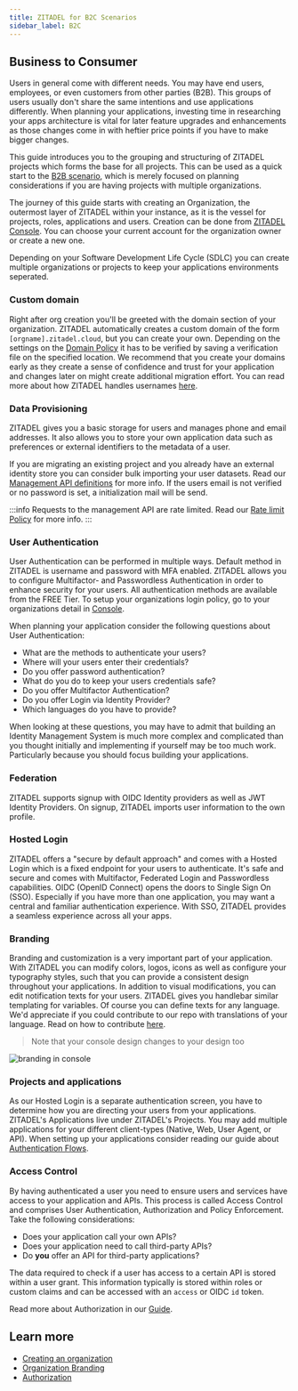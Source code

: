 ```yaml
---
title: ZITADEL for B2C Scenarios
sidebar_label: B2C
---
```



## Business to Consumer

Users in general come with different needs. You may have end users, employees, or even customers from other parties (B2B).
This groups of users usually don't share the same intentions and use applications differently.
When planning your applications, investing time in researching your apps architecture is vital for later feature upgrades and enhancements as those changes come in with heftier price points if you have to make bigger changes.

This guide introduces you to the grouping and structuring of ZITADEL projects which forms the base for all projects. This can be used as a quick start to the [B2B scenario](./b2b), which is merely focused on planning considerations if you are having projects with multiple organizations.

The journey of this guide starts with creating an Organization, the outermost layer of ZITADEL within your instance, as it is the vessel for projects, roles, applications and users.
Creation can be done from [ZITADEL Console](https://{your_domain}.zitadel.cloud/ui/console/orgs/create). You can choose your current account for the organization owner or create a new one.

Depending on your Software Development Life Cycle (SDLC) you can create multiple organizations or projects to keep your applications environments seperated.

### Custom domain

Right after org creation you'll be greeted with the domain section of your organization.
ZITADEL automatically creates a custom domain of the form `[orgname].zitadel.cloud`, but you can create your own. Depending on the settings on the [Domain Policy](../../concepts/structure/policies) it has to be verified by saving a verification file on the specified location.
We recommend that you create your domains early as they create a sense of confidence and trust for your application and changes later on might create additional migration effort.
You can read more about how ZITADEL handles usernames [here](../manage/console/organizations#how-zitadel-handles-usernames).

### Data Provisioning

ZITADEL gives you a basic storage for users and manages phone and email addresses. It also allows you to store your own application data such as preferences or external identifiers to the metadata of a user.

If you are migrating an existing project and you already have an external identity store you can consider bulk importing your user datasets.
Read our [Management API definitions](/apis/resources/mgmt) for more info. If the users email is not verified or no password is set, a initialization mail will be send.

:::info
Requests to the management API are rate limited. Read our [Rate limit Policy](/docs/legal/policies/rate-limit-policy) for more info.
:::

### User Authentication

User Authentication can be performed in multiple ways. Default method in ZITADEL is username and password with MFA enabled.
ZITADEL allows you to configure Multifactor- and Passwordless Authentication in order to enhance security for your users. All authentication methods are available from the FREE Tier.
To setup your organizations login policy, go to your organizations detail in [Console](https://{your_domain}.zitadel.cloud/ui/console/org).

When planning your application consider the following questions about User Authentication:

- What are the methods to authenticate your users?
- Where will your users enter their credentials?
- Do you offer password authentication?
- What do you do to keep your users credentials safe?
- Do you offer Multifactor Authentication?
- Do you offer Login via Identity Provider?
- Which languages do you have to provide?

When looking at these questions, you may have to admit that building an Identity Management System is much more complex and complicated than you thought initially and implementing if yourself may be too much work.
Particularly because you should focus building your applications.

### Federation

ZITADEL supports signup with OIDC Identity providers as well as JWT Identity Providers. On signup, ZITADEL imports user information to the own profile.

### Hosted Login

ZITADEL offers a "secure by default approach" and comes with a Hosted Login which is a fixed endpoint for your users to authenticate.
It's safe and secure and comes with Multifactor, Federated Login and Passwordless capabilities.
OIDC (OpenID Connect) opens the doors to Single Sign On (SSO). Especially if you have more than one application, you may want a central and familiar authentication experience.
With SSO, ZITADEL provides a seamless experience across all your apps.

### Branding

<Column>
<div>

Branding and customization is a very important part of your application.
With ZITADEL you can modify colors, logos, icons as well as configure your typography styles, such that you can provide a consistent design throughout your applications.
In addition to visual modifications, you can edit notification texts for your users.
ZITADEL gives you handlebar similar templating for variables. Of course you can define texts for any language.
We'd appreciate if you could contribute to our repo with translations of your language. Read on how to contribute [here](../manage/customize/texts).

> Note that your console design changes to your design too

</div>
<img src="/docs/img/guides/branding.jpeg" alt="branding in console"/>
</Column>

### Projects and applications

As our Hosted Login is a separate authentication screen, you have to determine how you are directing your users from your applications.
ZITADEL's Applications live under ZITADEL's Projects. You may add multiple applications for your different client-types (Native, Web, User Agent, or API). When setting up your applications consider reading our guide about [Authentication Flows](../integrate/login/oidc/login-users).

### Access Control

By having authenticated a user you need to ensure users and services have access to your application and APIs. This process is called Access Control and comprises User Authentication, Authorization and Policy Enforcement.
Take the following considerations:

- Does your application call your own APIs?
- Does your application need to call third-party APIs?
- Do **you** offer an API for third-party applications?

The data required to check if a user has access to a certain API is stored within a user grant. This information typically is stored within roles or custom claims and can be accessed with an `access` or OIDC `id` token.

Read more about Authorization in our [Guide](../integrate/login/oidc/oauth-recommended-flows).

## Learn more

- [Creating an organization](../manage/console/organizations#create-a-new-organization)
- [Organization Branding](../manage/customize/branding)
- [Authorization](../integrate/login/oidc/oauth-recommended-flows)
